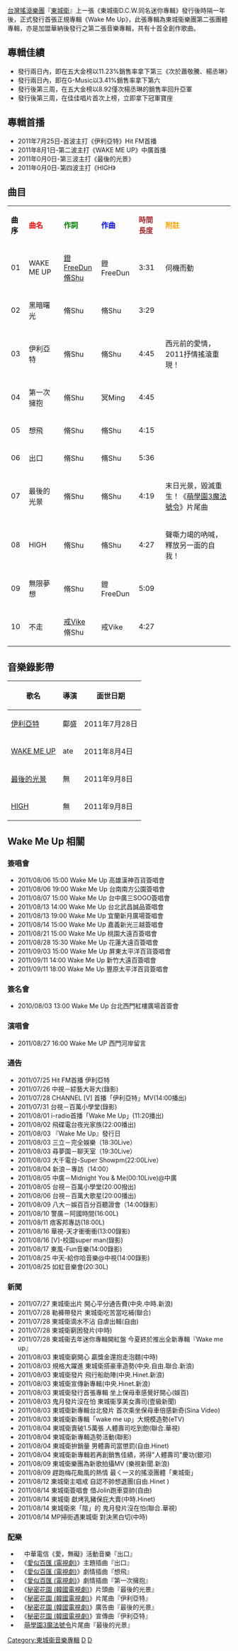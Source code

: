{{Album infobox| 
| Name = 東城衞D.C.W._Wake Me Up 
| Type = [[專輯|專輯]]
| Artist = 東城衛
| Cover = DCW_WAKE_ME_UP.jpg 
| Released = 2011年8月3日
| Recorded = 強力錄音室<br>乘以三音樂工作室
| Genre = [[硬搖滾|硬搖滾]]
| Length = 44:44
| Label = [[華納音樂|華納音樂]]
| Number = 
| Producer = 東城衞、周志豪、楊聲錚
| Reviews = 
| Last album = [[東城衛D.C.W.同名迷你專輯|東城衛D.C.W.同名迷你專輯]]
| This album	= '''東城衞D.C.W._Wake Me Up'''
| Next album	= (無)
| Misc =
}}
[[台灣|台灣]][[搖滾|搖滾]][[樂團|樂團]]『[[東城衛|東城衛]]』上一張《東城衞D.C.W.同名迷你專輯》發行後時隔一年後，正式發行首張正規專輯《Wake Me Up》，此張專輯為東城衞樂團第二張團體專輯，亦是加盟華納後發行之第二張音樂專輯，共有十首全創作歌曲。

==專輯佳績==
* 發行兩日內，即在五大金榜以11.23%銷售率拿下第三《次於蕭敬騰、楊丞琳》
* 發行兩日內，即在G-Music以3.41%銷售率拿下第六
* 發行後第三周，在五大金榜以8.92僅次楊丞琳的銷售率回升亞軍
* 發行後第三周，在佳佳唱片首次上榜，立即拿下冠軍寶座

==專輯首播==
*2011年7月25日-首波主打《伊利亞特》Hit FM首播
*2011年8月1日-第二波主打《WAKE ME UP》中廣首播
*2011年0月0日-第三波主打《最後的光景》
*2011年0月0日-第四波主打《HIGH》

==曲目==
{| class="wikitable"
|-
| <font color=black>'''曲序'''</font> || <font color=red>'''曲名'''</font> || <font color=green>'''作詞'''</font> || <font color=blue>'''作曲'''</font> || <font color=brown>'''時間長度'''</font> || <font color=orange>'''附註'''</font>
|-
| 01 || WAKE ME UP || [[鐙|鐙]]FreeDun<br>[[脩|脩]]Shu ||鐙FreeDun ||3:31|| 伺機而動!!新世代覺醒的獨立宣言！！
|-
| 02 || 黑暗曙光 ||脩Shu||脩Shu||3:29|| 
|-
| 03 || 伊利亞特 ||脩Shu||脩Shu||4:45|| 西元前的愛情，2011抒情搖滾重現！
|-
| 04 || 第一次擁抱 ||脩Shu||冥Ming||4:45||  
|-
| 05 || 想飛 ||脩Shu||脩Shu||4:15|| 
|-
| 06 || 出口 ||脩Shu||脩Shu||5:36|| 
|-
| 07 || 最後的光景 ||脩Shu||脩Shu||4:19|| 末日光景，毀滅重生！《[[萌學園3魔法號令|萌學園3魔法號令]]》片尾曲

|-
| 08 || HIGH ||脩Shu||脩Shu||4:27|| 聲嘶力竭的吶喊，釋放另一面的自我！
|-
| 09 || 無限夢想 ||脩Shu||鐙FreeDun||5:09|| 
|-
| 10 || 不走 ||[[戒|戒]]Vike<br>脩Shu||戒Vike||4:27|| 
|}

==音樂錄影帶==
{| class="wikitable"
! 歌名 !! 導演 !! 面世日期
|-
|[http://www.youtube.com/watch?v=sElM2p-Si34&feature=relmfu 伊利亞特] {{Wayback|url=http://www.youtube.com/watch?v=sElM2p-Si34&feature=relmfu |date=20140622215256 }}||鄺盛||2011年7月28日
|-
|[http://www.youtube.com/watch?v=XxRxWSDtUc8&feature=relmfu WAKE ME UP] {{Wayback|url=http://www.youtube.com/watch?v=XxRxWSDtUc8&feature=relmfu |date=20160924182952 }}||ate||2011年8月4日
|-
|[http://www.youtube.com/watch?v=t1jCgT8u-1Q 最後的光景] {{Wayback|url=http://www.youtube.com/watch?v=t1jCgT8u-1Q |date=20161013065032 }}||無||2011年9月8日
|-
|[http://www.youtube.com/watch?v=dYr0jw4ViOw&feature=relmfu HIGH] {{Wayback|url=http://www.youtube.com/watch?v=dYr0jw4ViOw&feature=relmfu |date=20161018015938 }}||無||2011年9月8日
|}

==Wake Me Up 相關==

===簽唱會===
*2011/08/06 15:00 Wake Me Up 高雄漢神百貨簽唱會
*2011/08/06 19:00 Wake Me Up 台南南方公園簽唱會
*2011/08/07 15:00 Wake Me Up 台中廣三SOGO簽唱會
*2011/08/13 14:00 Wake Me Up 台北武昌誠品簽唱會
*2011/08/13 19:00 Wake Me Up 宜蘭新月廣場簽唱會
*2011/08/14 15:00 Wake Me Up 嘉義新光三越簽唱會
*2011/08/21 15:00 Wake Me Up 桃園大遠百簽唱會
*2011/08/28 15:30 Wake Me Up 花蓮大遠百簽唱會
*2011/09/03 15:00 Wake Me Up 屏東太平洋百貨簽唱會
*2011/09/11 14:00 Wake Me Up 新竹大遠百簽唱會
*2011/09/11 18:00 Wake Me Up 豐原太平洋百貨簽唱會 
===簽名會===
*2010/08/03 13:00 Wake Me Up 台北西門紅樓廣場首簽會
===演唱會===
*2011/08/27 16:00 Wake Me UP 西門河岸留言
===通告===
*2011/07/25 Hit FM首播 伊利亞特 
*2011/07/26 中視－綜藝大哥大(錄影)
*2011/07/28 CHANNEL [V] 首播「伊利亞特」MV(14:00播出)
*2011/07/31 台視－百萬小學堂(錄影)
*2011/08/01 i-radio首播「Wake Me Up」(11:20播出)
*2011/08/02 飛碟電台夜光家族(22:00播出)
*2011/08/03 『Wake Me Up』發行日
*2011/08/03 三立－完全娛樂（18:30Live）
*2011/08/03 尋夢園－聊天室（19:30Live）
*2011/08/03 大千電台-Super Showpm(22:00Live）
*2011/08/04 新浪－專訪（14:00）
*2011/08/05 中廣－Midnight You & Me(00:10Live)@中廣
*2011/08/05 台視－百萬小學堂(20:00撥出)
*2011/08/06 台視－百萬大歌星(20:00播出)
*2011/08/09 八大－娛百百分百聽證會（14:00錄影）
*2011/08/10 警廣－阿國時間(16:00L)
*2011/08/11 痞客邦專訪(18:00L)
*2011/08/16 華視-天才衝衝衝(13:00錄影)
*2011/08/16 [V]-校園super man(錄影)
*2011/08/17 東風-Fun音樂(14:00錄影)
*2011/08/25 中天-給你哈音樂@中視(14:00錄影)
*2011/08/25 如虹音樂會(20:30L)

===新聞===
*2011/07/27 東城衛出片 開心平分通告費(中央.中時.新浪)
*2011/07/28 勒褲帶發片 東城衛吃苦當吃補(聯合)
*2011/07/28 東城衛滴水不沾 自虐出輯(自由)
*2011/07/28 東城衛窮困發片(中時)
*2011/07/28 東城衞去年迷你專輯開紅盤 今夏終於推出全新專輯『Wake me up』
*2011/08/03 東城衛窮開心 贏獎金還抱走泡麵(中時)
*2011/08/03 規格大躍進 東城衛搭豪車造勢(中央.自由.聯合.新浪)
*2011/08/03 東城衛發片 飛行船助陣(中央.Hinet.新浪) 
*2011/08/03 東城衛宣傳新專輯(中央.Hinet.新浪)
*2011/08/03 東城衛發行首張專輯 坐上保母車感覺好開心(娛百)
*2011/08/03 鬼月發片沒在怕  東城衞享美女壽司(壹級新聞)
*2011/08/03 東城衛新專輯台北發片  首次乘坐保母車倍感新奇(Sina Video)
*2011/08/03 東城衛新專輯「wake me up」大規模造勢(eTV)
*2011/08/04 東城衛賣破1.5萬張 人體壽司吃到飽(聯合.華視)
*2011/08/04 東城衛新專輯造勢活動(聯影)
*2011/08/04 東城衛拚銷量 男體壽司當懲罰(自由.Hinet)
*2011/08/04 東城衛新專輯若再創銷售佳績，將得"人體壽司"慶功(銀河)
*2011/08/09 東城衛樂團為新歌拍攝MV (樂視新聞.新浪)
*2011/08/09 趕跑梅花颱風的熱情 最ㄑ一ㄡ的搖滾團體「東城衛」 
*2011/08/12 東城衛主唱戒 自認不帥想退團(自由.Hinet )
*2011/08/14 東城衛簽唱會 借Jolin跑車耍帥(自由)
*2011/08/14 東城衛 獻烤乳豬保庇大賣(中時.Hinet)
*2011/08/14 東城衛來「陰」的 鬼月發片沒在怕(聯合.華視)
*2011/08/14 MP掃街遇東城衛 對決黑白切(中時)

===配樂===
*　中華電信《愛，無礙》活動音樂『出口』
*　《[[愛似百匯_(電視劇)|愛似百匯 (電視劇)]]》主題插曲『出口』
*　《[[愛似百匯_(電視劇)|愛似百匯 (電視劇)]]》劇情插曲『想飛』
*　《[[愛似百匯_(電視劇)|愛似百匯 (電視劇)]]》劇情插曲『第一次擁抱』
*　《[[秘密花園_(韓國電視劇)|秘密花園 (韓國電視劇)]]》片頭曲『最後的光景』
*　《[[秘密花園_(韓國電視劇)|秘密花園 (韓國電視劇)]]》片尾曲『伊利亞特』
*　《[[秘密花園_(韓國電視劇)|秘密花園 (韓國電視劇)]]》廣告曲『最後的光景』
*　《[[秘密花園_(韓國電視劇)|秘密花園 (韓國電視劇)]]》宣傳曲『伊利亞特』
*　[[萌學園3魔法號令|萌學園3魔法號令]]片尾曲『最後的光景』

[[Category:東城衞音樂專輯|Category:東城衞音樂專輯]]
[[Category:2011年臺灣音樂專輯|D]]
[[Category:台灣流行音樂專輯|D]]